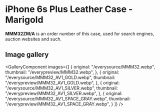 
# iPhone 6s Plus Leather Case - Marigold

<Callout type='info' emoji='👉🏻'>**MMM32ZM/A** is an order number of this case, used for search engines, auction websites and such.</Callout>

## Image gallery

<GalleryComponent
    images={[
      {
        original: "/everysource/MMM32.webp",
        thumbnail: "/everypreview/MMM32.webp",
      },
      {
        original: "/everysource/MMM32_AV1_GOLD.webp",
        thumbnail: "/everypreview/MMM32_AV1_GOLD.webp",
      },
      {
        original: "/everysource/MMM32_AV1_SILVER.webp",
        thumbnail: "/everypreview/MMM32_AV1_SILVER.webp",
      },
      {
        original: "/everysource/MMM32_AV1_SPACE_GRAY.webp",
        thumbnail: "/everypreview/MMM32_AV1_SPACE_GRAY.webp",
      }
    ]}
  />
